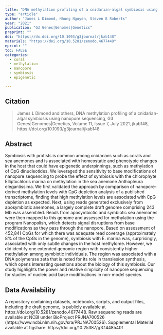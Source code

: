 ```yaml
---
title: "DNA methylation profiling of a cnidarian-algal symbiosis using nanopore sequencing"
type: "article"
author: "James L Dimond, Nhung Nguyen, Steven B Roberts"
year: "2021"
publication: "G3 Genes|Genomes|Genetics"
preprint: ""
doi: "https://dx.doi.org/10.1093/g3journal/jkab148"
materials: "https://doi.org/10.5281/zenodo.4677448"
eprint: ""
toc: FALSE
categories:
  - coral
  - methylation
  - nanopore
  - symbiosis
  - epigenetic

---
```


## Citation

> James L Dimond and others, DNA methylation profiling of a cnidarian-algal symbiosis using nanopore sequencing, G3 Genes|Genomes|Genetics, Volume 11, Issue 7, July 2021, jkab148, https://doi.org/10.1093/g3journal/jkab148


## Abstract

Symbiosis with protists is common among cnidarians such as corals and sea anemones and is associated with homeostatic and phenotypic changes in the host that could have epigenetic underpinnings, such as methylation of CpG dinucleotides. We leveraged the sensitivity to base modifications of nanopore sequencing to probe the effect of symbiosis with the chlorophyte Elliptochloris marina on methylation in the sea anemone Anthopleura elegantissima. We first validated the approach by comparison of nanopore-derived methylation levels with CpG depletion analysis of a published transcriptome, finding that high methylation levels are associated with CpG depletion as expected. Next, using reads generated exclusively from aposymbiotic anemones, a largely complete draft genome comprising 243 Mb was assembled. Reads from aposymbiotic and symbiotic sea anemones were then mapped to this genome and assessed for methylation using the program Nanopolish, which detects signal disruptions from base modifications as they pass through the nanopore. Based on assessment of 452,841 CpGs for which there was adequate read coverage (approximately 8% of the CpGs in the genome), symbiosis with E. marina was, surprisingly, associated with only subtle changes in the host methylome. However, we did identify one extended genomic region with consistently higher methylation among symbiotic individuals. The region was associated with a DNA polymerase zeta that is noted for its role in translesion synthesis, which opens interesting questions about the biology of this symbiosis. Our study highlights the power and relative simplicity of nanopore sequencing for studies of nucleic acid base modifications in non-model species.




## Data Availability

A repository containing datasets, notebooks, scripts, and output files, including the draft genome, is publicly available at https://doi.org/10.5281/zenodo.4677448. Raw sequencing reads are available at NCBI under BioProject PRJNA700526 (https://www.ncbi.nlm.nih.gov/sra/PRJNA700526). Supplemental Material available at figshare: https://doi.org/10.25387/g3.14485401.